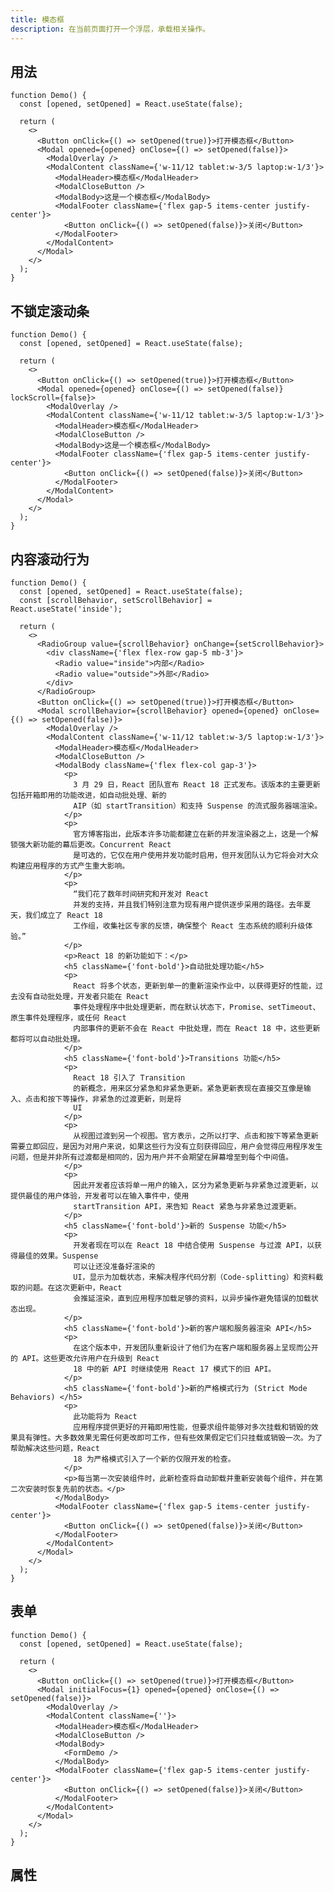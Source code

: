 ```yaml
---
title: 模态框
description: 在当前页面打开一个浮层，承载相关操作。
---
```


## 用法

```tsx preview editable
function Demo() {
  const [opened, setOpened] = React.useState(false);

  return (
    <>
      <Button onClick={() => setOpened(true)}>打开模态框</Button>
      <Modal opened={opened} onClose={() => setOpened(false)}>
        <ModalOverlay />
        <ModalContent className={'w-11/12 tablet:w-3/5 laptop:w-1/3'}>
          <ModalHeader>模态框</ModalHeader>
          <ModalCloseButton />
          <ModalBody>这是一个模态框</ModalBody>
          <ModalFooter className={'flex gap-5 items-center justify-center'}>
            <Button onClick={() => setOpened(false)}>关闭</Button>
          </ModalFooter>
        </ModalContent>
      </Modal>
    </>
  );
}
```

## 不锁定滚动条

```tsx preview editable
function Demo() {
  const [opened, setOpened] = React.useState(false);

  return (
    <>
      <Button onClick={() => setOpened(true)}>打开模态框</Button>
      <Modal opened={opened} onClose={() => setOpened(false)} lockScroll={false}>
        <ModalOverlay />
        <ModalContent className={'w-11/12 tablet:w-3/5 laptop:w-1/3'}>
          <ModalHeader>模态框</ModalHeader>
          <ModalCloseButton />
          <ModalBody>这是一个模态框</ModalBody>
          <ModalFooter className={'flex gap-5 items-center justify-center'}>
            <Button onClick={() => setOpened(false)}>关闭</Button>
          </ModalFooter>
        </ModalContent>
      </Modal>
    </>
  );
}
```

## 内容滚动行为

```tsx preview editable
function Demo() {
  const [opened, setOpened] = React.useState(false);
  const [scrollBehavior, setScrollBehavior] = React.useState('inside');

  return (
    <>
      <RadioGroup value={scrollBehavior} onChange={setScrollBehavior}>
        <div className={'flex flex-row gap-5 mb-3'}>
          <Radio value="inside">内部</Radio>
          <Radio value="outside">外部</Radio>
        </div>
      </RadioGroup>
      <Button onClick={() => setOpened(true)}>打开模态框</Button>
      <Modal scrollBehavior={scrollBehavior} opened={opened} onClose={() => setOpened(false)}>
        <ModalOverlay />
        <ModalContent className={'w-11/12 tablet:w-3/5 laptop:w-1/3'}>
          <ModalHeader>模态框</ModalHeader>
          <ModalCloseButton />
          <ModalBody className={'flex flex-col gap-3'}>
            <p>
              3 月 29 日，React 团队宣布 React 18 正式发布。该版本的主要更新包括开箱即用的功能改进，如自动批处理、新的
              AIP（如 startTransition）和支持 Suspense 的流式服务器端渲染。
            </p>
            <p>
              官方博客指出，此版本许多功能都建立在新的并发渲染器之上，这是一个解锁强大新功能的幕后更改。Concurrent React
              是可选的，它仅在用户使用并发功能时启用，但开发团队认为它将会对大众构建应用程序的方式产生重大影响。
            </p>
            <p>
              “我们花了数年时间研究和开发对 React
              并发的支持，并且我们特别注意为现有用户提供逐步采用的路径。去年夏天，我们成立了 React 18
              工作组，收集社区专家的反馈，确保整个 React 生态系统的顺利升级体验。”
            </p>
            <p>React 18 的新功能如下：</p>
            <h5 className={'font-bold'}>自动批处理功能</h5>
            <p>
              React 将多个状态，更新到单一的重新渲染作业中，以获得更好的性能，过去没有自动批处理，开发者只能在 React
              事件处理程序中批处理更新，而在默认状态下，Promise、setTimeout、原生事件处理程序，或任何 React
              内部事件的更新不会在 React 中批处理，而在 React 18 中，这些更新都将可以自动批处理。
            </p>
            <h5 className={'font-bold'}>Transitions 功能</h5>
            <p>
              React 18 引入了 Transition
              的新概念，用来区分紧急和非紧急更新。紧急更新表现在直接交互像是输入、点击和按下等操作，非紧急的过渡更新，则是将
              UI
            </p>
            <p>
              从视图过渡到另一个视图。官方表示，之所以打字、点击和按下等紧急更新需要立即回应，是因为对用户来说，如果这些行为没有立刻获得回应，用户会觉得应用程序发生问题，但是并非所有过渡都是相同的，因为用户并不会期望在屏幕增至到每个中间值。
            </p>
            <p>
              因此开发者应该将单一用户的输入，区分为紧急更新与非紧急过渡更新，以提供最佳的用户体验，开发者可以在输入事件中，使用
              startTransition API，来告知 React 紧急与非紧急过渡更新。
            </p>
            <h5 className={'font-bold'}>新的 Suspense 功能</h5>
            <p>
              开发者现在可以在 React 18 中结合使用 Suspense 与过渡 API，以获得最佳的效果。Suspense
              可以让还没准备好渲染的
              UI，显示为加载状态，来解决程序代码分割（Code-splitting）和资料截取的问题。在这次更新中，React
              会推延渲染，直到应用程序加载足够的资料，以异步操作避免错误的加载状态出现。
            </p>
            <h5 className={'font-bold'}>新的客户端和服务器渲染 API</h5>
            <p>
              在这个版本中，开发团队重新设计了他们为在客户端和服务器上呈现而公开的 API。这些更改允许用户在升级到 React
              18 中的新 API 时继续使用 React 17 模式下的旧 API。
            </p>
            <h5 className={'font-bold'}>新的严格模式行为 (Strict Mode Behaviors) </h5>
            <p>
              此功能将为 React
              应用程序提供更好的开箱即用性能，但要求组件能够对多次挂载和销毁的效果具有弹性。大多数效果无需任何更改即可工作，但有些效果假定它们只挂载或销毁一次。为了帮助解决这些问题，React
              18 为严格模式引入了一个新的仅限开发的检查。
            </p>
            <p>每当第一次安装组件时，此新检查将自动卸载并重新安装每个组件，并在第二次安装时恢复先前的状态。</p>
          </ModalBody>
          <ModalFooter className={'flex gap-5 items-center justify-center'}>
            <Button onClick={() => setOpened(false)}>关闭</Button>
          </ModalFooter>
        </ModalContent>
      </Modal>
    </>
  );
}
```

## 表单

```tsx preview editable
function Demo() {
  const [opened, setOpened] = React.useState(false);

  return (
    <>
      <Button onClick={() => setOpened(true)}>打开模态框</Button>
      <Modal initialFocus={1} opened={opened} onClose={() => setOpened(false)}>
        <ModalOverlay />
        <ModalContent className={''}>
          <ModalHeader>模态框</ModalHeader>
          <ModalCloseButton />
          <ModalBody>
            <FormDemo />
          </ModalBody>
          <ModalFooter className={'flex gap-5 items-center justify-center'}>
            <Button onClick={() => setOpened(false)}>关闭</Button>
          </ModalFooter>
        </ModalContent>
      </Modal>
    </>
  );
}
```

## 属性

<PropsTable componentName="Modal" />
